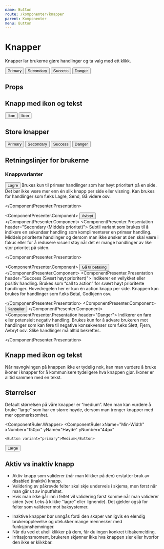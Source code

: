 ```yaml
---
name: Button
route: /komponenter/knapper
parent: Komponenter
menu: Button
---
```



# Knapper

Knapper lar brukerne gjøre handlinger og ta valg med ett klikk.

<Playground>
  <Button variant="primary">Primary</Button>
  <Button variant="secondary">Secondary</Button>
  <Button variant="success">Success</Button>
  <Button variant="negative">Danger</Button>
</Playground>

## Props

<Props of={Button} />

## Knapp med ikon og tekst

<Playground>
  <Button variant="secondary">Ikon</Button>
  <Button variant="success">Ikon</Button>
</Playground>

## Store knapper

<Playground>
  <Button size="large" variant="primary">
    Primary
  </Button>
  <Button size="large" variant="secondary">
    Secondary
  </Button>
  <Button size="large" variant="success">
    Success
  </Button>
  <Button size="large" variant="negative">
    Danger
  </Button>
</Playground>

## Retningslinjer for brukerne

### Knappvarianter

<ComponentPresenter variantHeader="Varianter" presentationHeader="Bruksområde">
  <ComponentPresenter.Component>
    <Button  variant="primary">
      Lagre
    </Button>
  </ComponentPresenter.Component>
  <ComponentPresenter.Presentation header="Primary (høy prioritet)">
    Brukes kun til primær handlinger som har høyt prioritert på en side.
    Det bør ikke være mer enn én slik knapp per side eller visning.
    Kan brukes for handlinger som f.eks Lagre, Send, Gå videre osv.

  </ComponentPresenter.Presentation>

  <ComponentPresenter.Component>
    <Button  variant="secondary">
      Avbryt
    </Button>
  </ComponentPresenter.Component>
  <ComponentPresenter.Presentation header="Secondary (Middels prioritet)">
    Subtil variant som brukes til å indikere en sekundær handling som komplimenterer
    en primær handling. Middels prioriterte handlinger og dersom man ikke ønsker at
    den skal være i fokus eller for å redusere visuell støy når det er mange handlinger
    av like stor prioritet på siden.

  </ComponentPresenter.Presentation>

  <ComponentPresenter.Component>
    <Button  variant="success">
      Gå til betaling
    </Button>
  </ComponentPresenter.Component>
  <ComponentPresenter.Presentation header="Success (Svært høyt prioritert)">
    Indikerer en vellykket eller positiv handling. Brukes som “call to action”
    for svært høyt prioriterte handlinger. Hovedregelen her er kun én action knapp per
    side. Knappen kan brukes for handlinger som f.eks Betal, Godkjenn osv.

  </ComponentPresenter.Presentation>
  <ComponentPresenter.Component>
    <Button  variant="negative">
      Kanseller
    </Button>
  </ComponentPresenter.Component>
  <ComponentPresenter.Presentation header="Danger"> 
    Indikerer en fare eller potensielt negativ handling. Brukes kun for å
    advare brukeren mot handlinger som kan føre til negative konsekvenser
    som f.eks Slett, Fjern, Avbryt osv. Slike handlinger må alltid bekreftes.

  </ComponentPresenter.Presentation>
</ComponentPresenter>

## Knapp med ikon og tekst

Når navngivingen på knappen ikke er tydelig nok, kan man vurdere å bruke
ikoner i knapper for å kommunisere tydeligere hva knappen gjør. Ikoner er
alltid sammen med en tekst.

## Størrelser

Default størrelsen på våre knapper er “medium”. Men man kan vurdere å bruke
“large” som har en større høyde, dersom man trenger knapper med mer oppmerksomhet.

<ComponentRuler.Wrapper>
  <ComponentRuler
    xName="Min-Width"
    xNumber="150px"
    yName="Høyde"
    yNumber="44px"
  >
    <Button variant="primary">Medium</Button>
  </ComponentRuler>
  <ComponentRuler
    xName="Min-Width"
    xNumber="150px"
    yName="Høyde"
    yNumber="60px"
  >
    <Button variant="primary" size="large">
      Large
    </Button>
  </ComponentRuler>
</ComponentRuler.Wrapper>

## Aktiv vs inaktiv knapp

<BestPractices>
  <Example type="do" src={doPic}>
    <ul>
      <li>
        Aktiv knapp som validerer (når man klikker på den) erstatter bruk av
        disabled (inaktiv) knapp.
      </li>
      <li>
        Validering av påkrevde felter skal skje underveis i skjema, men først
        når man går ut av inputfeltet.
      </li>
      <li>
        Hvis man ikke går inn i feltet vil validering først komme når man
        validerer siden (ved f.eks å klikke “lagre” eller lignende). Det gjelder
        også for felter som validerer mot baksystemer.
      </li>
    </ul>
  </Example>
  <Example type="dont" src={dontPic}>
    <ul>
      <li>
        Inaktive knapper bør unngås fordi den skaper vanligvis en elendig
        brukeropplevelse og utelukker mange mennesker med funksjonshemninger.
      </li>
      <li>
        Når du ved et uhell klikker på dem, får du ingen konkret tilbakemelding.
      </li>
      <li>
        Irritasjonsmoment, brukeren skjønner ikke hva knappen sier eller hvorfor
        den ikke er klikkbar.
      </li>
    </ul>
  </Example>
</BestPractices>
